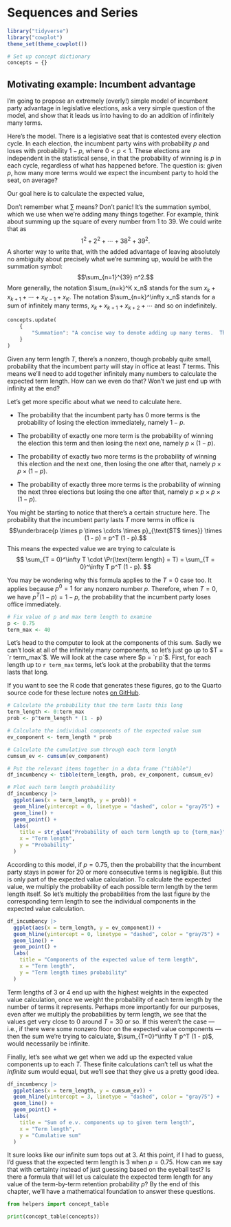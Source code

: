 # Sequences and Series {#sec-sequences-series}

```r
library("tidyverse")
library("cowplot")
theme_set(theme_cowplot())
```

```python
# Set up concept dictionary
concepts = {}
```

## Motivating example: Incumbent advantage {#sec-sequences-motivation}

I'm going to propose an extremely (overly!) simple model of incumbent party advantage in legislative elections, ask a very simple question of the model, and show that it leads us into having to do an addition of infinitely many terms.

Here's the model.
There is a legislative seat that is contested every election cycle.
In each election, the incumbent party wins with probability $p$ and loses with probability $1 - p$, where $0 < p < 1$.
These elections are independent in the statistical sense, in that the probability of winning is $p$ in each cycle, regardless of what has happened before.
The question is: given $p$, how many more terms would we expect the incumbent party to hold the seat, on average?

Our goal here is to calculate the expected value,
\begin{align}
\MoveEqLeft{}
\sum_{T = 0}^\infty T \cdot \Pr(\text{term length} = T) \\
&= 0 \cdot \Pr(\text{term length} = 0)
+ 1 \cdot \Pr(\text{term length} = 1) \\
&\quad + 2 \cdot \Pr(\text{term length} = 2)
+ 3 \cdot \Pr(\text{term length} = 3) + \cdots
\end{align}

::: {.callout-note title="Summation notation"}
Don't remember what $\sum$ means?
Don't panic!
It's the [summation]{.concept} symbol, which we use when we're adding many things together.
For example, think about summing up the square of every number from 1 to 39.
We could write that as $$1^2 + 2^2 + \cdots + 38^2 + 39^2.$$
A shorter way to write that, with the added advantage of leaving absolutely no ambiguity about precisely what we're summing up, would be with the summation symbol: $$\sum_{n=1}^{39} n^2.$$
More generally, the notation $\sum_{n=k}^K x_n$ stands for the sum $x_k + x_{k+1} + \cdots + x_{K - 1} + x_K$.
The notation $\sum_{n=k}^\infty x_n$ stands for a sum of infinitely many terms, $x_k + x_{k+1} + x_{k+2} + \cdots$ and so on indefinitely.
:::

```python
concepts.update(
    {
        "Summation": "A concise way to denote adding up many terms.  The notation $\\sum_{i=1}^n x_i$ is shorthand for $x_1 + x_2 + \\cdots + x_n$."
    }
)
```

Given any term length $T$, there's a nonzero, though probably quite small, probability that the incumbent party will stay in office at least $T$ terms.
This means we'll need to add together infinitely many numbers to calculate the expected term length.
How can we even do that?
Won't we just end up with infinity at the end?

Let's get more specific about what we need to calculate here.

- The probability that the incumbent party has 0 more terms is the probability of losing the election immediately, namely $1 - p$.

- The probability of exactly one more term is the probability of winning the election this term and then losing the next one, namely $p \times (1 - p)$.

- The probability of exactly two more terms is the probability of winning this election and the next one, then losing the one after that, namely $p \times p \times (1 - p)$.

- The probability of exactly three more terms is the probability of winning the next three elections but losing the one after that, namely $p \times p \times p \times (1 - p)$.

You might be starting to notice that there's a certain structure here.
The probability that the incumbent party lasts $T$ more terms in office is $$\underbrace{p \times p \times \cdots \times p}_{\text{$T$ times}} \times (1 - p) = p^T (1 - p).$$
This means the expected value we are trying to calculate is
$$
\sum_{T = 0}^\infty T \cdot \Pr(\text{term length} = T)
= \sum_{T = 0}^\infty T p^T (1 - p).
$$

::: {.aside}
You may be wondering why this formula applies to the $T = 0$ case too.
It applies because $p^0 = 1$ for any nonzero number $p$.
Therefore, when $T = 0$, we have $p^T (1 - p) = 1 - p$, the probability that the incumbent party loses office immediately.
:::

```r
# Fix value of p and max term length to examine
p <- 0.75
term_max <- 40
```

Let's head to the computer to look at the components of this sum.
Sadly we can't look at all of the infinitely many components, so let's just go up to $T = `r term_max`$.
We will look at the case where $p = `r p`$.
First, for each length up to `r term_max` terms, let's look at the probability that the terms lasts that long.

::: {.aside}
If you want to see the R code that generates these figures, go to the Quarto source code for these lecture notes [on GitHub](https://github.com/brentonk/mfpa).
:::

```r
# Calculate the probability that the term lasts this long
term_length <- 0:term_max
prob <- p^term_length * (1 - p)

# Calculate the individual components of the expected value sum
ev_component <- term_length * prob

# Calculate the cumulative sum through each term length
cumsum_ev <- cumsum(ev_component)

# Put the relevant items together in a data frame ("tibble")
df_incumbency <- tibble(term_length, prob, ev_component, cumsum_ev)

# Plot each term length probability
df_incumbency |>
  ggplot(aes(x = term_length, y = prob)) +
  geom_hline(yintercept = 0, linetype = "dashed", color = "gray75") +
  geom_line() +
  geom_point() +
  labs(
    title = str_glue("Probability of each term length up to {term_max}"),
    x = "Term length",
    y = "Probability"
  )
```

According to this model, if $p = 0.75$, then the probability that the incumbent party stays in power for 20 or more consecutive terms is negligible.
But this is only part of the expected value calculation.
To calculate the expected value, we multiply the probability of each possible term length by the term length itself.
So let's multiply the probabilities from the last figure by the corresponding term length to see the individual components in the expected value calculation.

```r
df_incumbency |>
  ggplot(aes(x = term_length, y = ev_component)) +
  geom_hline(yintercept = 0, linetype = "dashed", color = "gray75") +
  geom_line() +
  geom_point() +
  labs(
    title = "Components of the expected value of term length",
    x = "Term length",
    y = "Term length times probability"
  )
```

Term lengths of 3 or 4 end up with the highest weights in the expected value calculation, once we weight the probability of each term length by the number of terms it represents.
Perhaps more importantly for our purposes, even after we multiply the probabilities by term length, we see that the values get very close to 0 around $T = 30$ or so.
If this weren't the case --- i.e., if there were some nonzero floor on the expected value components --- then the sum we're trying to calculate, $\sum_{T=0}^\infty T p^T (1 - p)$, would necessarily be infinite.

Finally, let's see what we get when we add up the expected value components up to each $T$.
These finite calculations can't tell us what the *infinite* sum would equal, but we'll see that they give us a pretty good idea.

```r
df_incumbency |>
  ggplot(aes(x = term_length, y = cumsum_ev)) +
  geom_hline(yintercept = 3, linetype = "dashed", color = "gray75") +
  geom_line() +
  geom_point() +
  labs(
    title = "Sum of e.v. components up to given term length",
    x = "Term length",
    y = "Cumulative sum"
  )
```

It sure looks like our infinite sum tops out at 3.
At this point, if I had to guess, I'd guess that the expected term length is 3 when $p = 0.75$.
How can we say that with certainty instead of just guessing based on the eyeball test?
Is there a formula that will let us calculate the expected term length for any value of the term-by-term retention probability $p$?
By the end of this chapter, we'll have a mathematical foundation to answer these questions.

```python
from helpers import concept_table

print(concept_table(concepts))
```

